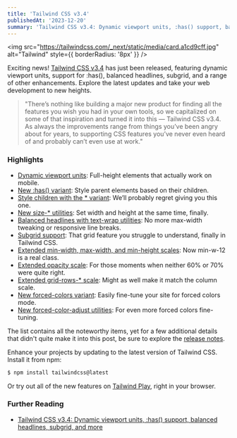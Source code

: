 ```yaml
---
title: 'Tailwind CSS v3.4'
publishedAt: '2023-12-20'
summary: 'Tailwind CSS v3.4: Dynamic viewport units, :has() support, balanced headlines, subgrid, and more'
---
```


<img src="https://tailwindcss.com/_next/static/media/card.a1cd9cff.jpg" alt="Tailwind" style={{ borderRadius: '8px' }} />

Exciting news! [Tailwind CSS v3.4](https://tailwindcss.com/blog/tailwindcss-v3-4) has just been released, featuring dynamic viewport units,
support for :has(), balanced headlines, subgrid, and a range of other enhancements. Explore
the latest updates and take your web development to new heights.

>"There’s nothing like building a major new product for finding all the features you wish you had in your own tools, so we capitalized on some of that inspiration and turned it into this — Tailwind CSS v3.4.
As always the improvements range from things you’ve been angry about for years, to supporting CSS features you’ve never even heard of and probably can’t even use at work."

### Highlights

- [Dynamic viewport units](https://tailwindcss.com/blog/tailwindcss-v3-4#dynamic-viewport-units): Full-height elements that actually work on mobile.
- [New :has() variant](https://tailwindcss.com/blog/tailwindcss-v3-4#new-has-variant): Style parent elements based on their children.
- [Style children with the * variant](https://tailwindcss.com/blog/tailwindcss-v3-4#style-children-with-the-variant): We’ll probably regret giving you this one.
- [New size-* utilities](https://tailwindcss.com/blog/tailwindcss-v3-4#new-size-utilities): Set width and height at the same time, finally.
- [Balanced headlines with text-wrap utilities](https://tailwindcss.com/blog/tailwindcss-v3-4#balanced-headlines-with-text-wrap-utilities): No more max-width tweaking or responsive line breaks.
- [Subgrid support](https://tailwindcss.com/blog/tailwindcss-v3-4#subgrid-support): That grid feature you struggle to understand, finally in Tailwind CSS.
- [Extended min-width, max-width, and min-height scales](https://tailwindcss.com/blog/tailwindcss-v3-4#extended-min-width-max-width-and-min-height-scales): Now min-w-12 is a real class.
- [Extended opacity scale](https://tailwindcss.com/blog/tailwindcss-v3-4#extended-opacity-scale): For those moments when neither 60% or 70% were quite right.
- [Extended grid-rows-* scale](https://tailwindcss.com/blog/tailwindcss-v3-4#extended-grid-rows-scale): Might as well make it match the column scale.
- [New forced-colors variant](https://tailwindcss.com/blog/tailwindcss-v3-4#new-forced-colors-variant): Easily fine-tune your site for forced colors mode.
- [New forced-color-adjust utilities](https://tailwindcss.com/blog/tailwindcss-v3-4#new-forced-color-adjust-utilities): For even more forced colors fine-tuning.

The list contains all the noteworthy items, yet for a few additional details that didn't quite make it into this post, be sure to explore the [release notes](https://github.com/tailwindlabs/tailwindcss/releases/tag/v3.4.0).

Enhance your projects by updating to the latest version of Tailwind CSS. Install it from npm:

```bash
$ npm install tailwindcss@latest
```

Or try out all of the new features on [Tailwind Play](https://play.tailwindcss.com/), right in your browser.

### Further Reading

- [Tailwind CSS v3.4: Dynamic viewport units, :has() support, balanced headlines, subgrid, and more](https://tailwindcss.com/blog/tailwindcss-v3-4)